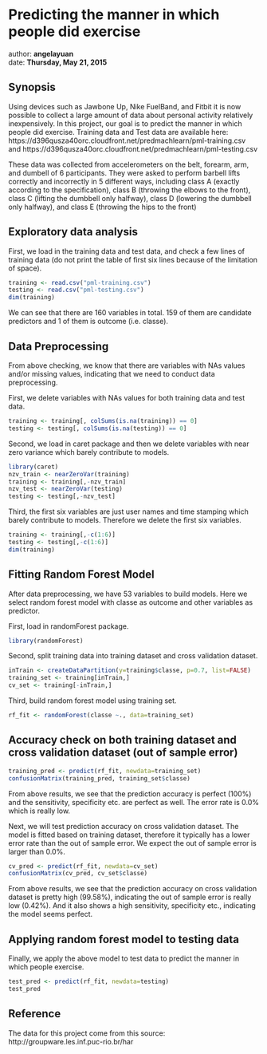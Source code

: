 Predicting the manner in which people did exercise
===================================================
author: **angelayuan**  
date: **Thursday, May 21, 2015**

## Synopsis
Using devices such as Jawbone Up, Nike FuelBand, and Fitbit it is now possible to collect a large amount of data about personal activity relatively inexpensively. In this project, our goal is to predict the manner in which people did exercise. Training data and Test data are available here: https://d396qusza40orc.cloudfront.net/predmachlearn/pml-training.csv and https://d396qusza40orc.cloudfront.net/predmachlearn/pml-testing.csv 

These data was collected from accelerometers on the belt, forearm, arm, and dumbell of 6 participants. They were asked to perform barbell lifts correctly and incorrectly in 5 different ways, including class A (exactly according to the specification), class B (throwing the elbows to the front), class C (lifting the dumbbell only halfway), class D (lowering the dumbbell only halfway), and class E (throwing the hips to the front)

## Exploratory data analysis
First, we load in the training data and test data, and check a few lines of training data (do not print the table of first six lines because of the limitation of space).

```r
training <- read.csv("pml-training.csv")
testing <- read.csv("pml-testing.csv")
dim(training)
```
We can see that there are 160 variables in total. 159 of them are candidate predictors and 1 of them is outcome (i.e. classe).

## Data Preprocessing
From above checking, we know that there are variables with NAs values and/or missing values, indicating that we need to conduct data preprocessing.  

First, we delete variables with NAs values for both training data and test data.
```r
training <- training[, colSums(is.na(training)) == 0] 
testing <- testing[, colSums(is.na(testing)) == 0] 
```

Second, we load in caret package and then we delete variables with near zero variance which barely contribute to models.
```r
library(caret)
nzv_train <- nearZeroVar(training)
training <- training[,-nzv_train]
nzv_test <- nearZeroVar(testing)
testing <- testing[,-nzv_test]
```

Third, the first six variables are just user names and time stamping which barely contribute to models. Therefore we delete the first six variables.
```r
training <- training[,-c(1:6)]
testing <- testing[,-c(1:6)]
dim(training)
```

## Fitting Random Forest Model
After data preprocessing, we have 53 variables to build models. Here we select random forest model with classe as outcome and other variables as predictor. 

First, load in randomForest package.
```r
library(randomForest)
```

Second, split training data into training dataset and cross validation dataset.
```r
inTrain <- createDataPartition(y=training$classe, p=0.7, list=FALSE)
training_set <- training[inTrain,]
cv_set <- training[-inTrain,]
```

Third, build random forest model using training set.
```r
rf_fit <- randomForest(classe ~., data=training_set)
```

## Accuracy check on both training dataset and cross validation dataset (out of sample error)
```r
training_pred <- predict(rf_fit, newdata=training_set)
confusionMatrix(training_pred, training_set$classe)
```
From above results, we see that the prediction accuracy is perfect (100%) and the sensitivity, specificity etc. are perfect as well. The error rate is 0.0% which is really low.

Next, we will test prediction accuracy on cross validation dataset. The model is fitted based on training dataset, therefore it typically has a lower error rate than the out of sample error. We expect the out of sample error is larger than 0.0%.
```r
cv_pred <- predict(rf_fit, newdata=cv_set)
confusionMatrix(cv_pred, cv_set$classe)
```
From above results, we see that the prediction accuracy on cross validation dataset is pretty high (99.58%), indicating the out of sample error is really low (0.42%). And it also shows a high sensitivity, specificity etc., indicating the model seems perfect.

## Applying random forest model to testing data
Finally, we apply the above model to test data to predict the manner in which people exercise.
```r
test_pred <- predict(rf_fit, newdata=testing)
test_pred
```

## Reference
The data for this project come from this source: http://groupware.les.inf.puc-rio.br/har

